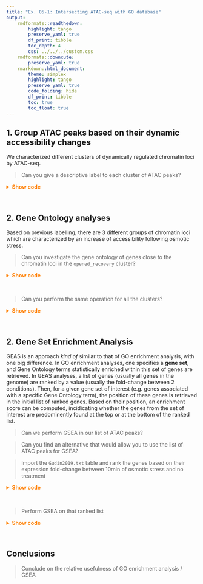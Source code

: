 ```yaml
---
title: "Ex. 05-1: Intersecting ATAC-seq with GO database"
output: 
    rmdformats::readthedown: 
        highlight: tango
        preserve_yaml: true
        df_print: tibble
        toc_depth: 4
        css: ../../../custom.css
    rmdformats::downcute: 
        preserve_yaml: true
    rmarkdown::html_document: 
        theme: simplex
        highlight: tango
        preserve_yaml: true
        code_folding: hide
        df_print: tibble
        toc: true
        toc_float: true
---
```


## 1. Group ATAC peaks based on their dynamic accessibility changes

We characterized different clusters of dynamically regulated chromatin loci by ATAC-seq. 

> Can you give a descriptive label to each cluster of ATAC peaks? 

<details><summary style='color: #ff7f00; font-weight: bold'>Show code</summary><p>
Given the patterns of varying chromatin accessibility in each peak cluster (see figure), 
we can merge and label clusters as follows: 

![](.img/2020-12-29-18-55-23.png)

```r
library(tidyverse) 
ATAC_peaks <- readRDS("ATAC_peaks_with_clusters.rds")
table(ATAC_peaks$cluster)
cluster_names <- factor(c(
    "0" = "non-DA",
    "1" = "closed_short-term-recovery",
    "2" = "closed_long-term-recovery",
    "3" = "closed_long-term-recovery",
    "4" = "closed_no-recovery",
    "5" = "opened_rapid-response",
    "6" = "opened_no-recovery",
    "7" = "opened_recovery",
    "8" = "opened_recovery"
), levels = c(
    "opened_rapid-response", "opened_recovery", "opened_no-recovery", 
    "closed_short-term-recovery", "closed_long-term-recovery", "closed_no-recovery",
    "non-DA")
)
ATAC_peaks$annot <- cluster_names[as.character(ATAC_peaks$cluster)]
saveRDS(ATAC_peaks, 'ATAC_peaks_with_annots.rds')
#
norm_rlogs <- mcols(ATAC_peaks)[, grepl('rlog_', colnames(mcols(ATAC_peaks)))] %>% 
    apply(1, function(row) {row - mean(row)}) %>% 
    t() %>% 
    as_tibble() %>% 
    mutate(locus = factor(ATAC_peaks$peakID)) %>% 
    mutate(cluster = factor(ATAC_peaks$annot)) %>%
    gather('timepoint', 'mean_centered_rlog', -locus, -cluster) %>% 
    group_by(cluster) %>% 
    mutate(timepoint = gsub('rlog_', '', timepoint))
p <- ggplot(norm_rlogs, aes(x = timepoint, y = mean_centered_rlog, fill = cluster, group = locus, col = cluster)) + 
    geom_line() + 
    theme_bw() + 
    facet_wrap(~cluster)
p
```
</p></details><br>

## 2. Gene Ontology analyses 

Based on previous labelling, there are 3 different groups of chromatin loci which are characterized by 
an increase of accessibility following osmotic stress. 

> Can you investigate the gene ontology of genes close to the chromatin loci in the `opened_recovery` cluster? 

<details><summary style='color: #ff7f00; font-weight: bold'>Show code</summary><p>
```r
clusters_TSSs <- lapply(
    levels(ATAC_peaks$annot), 
    function(annot) {
        unique(ATAC_peaks$associated_gene[ATAC_peaks$annot == annot])
    }
) %>% setNames(levels(ATAC_peaks$annot))
lengths(clusters_TSSs)
go_opened_recovery <- gprofiler2::gost(clusters_TSSs[["opened_recovery"]], organism = 'scerevisiae')
go_opened_recovery$result
```
</p></details><br>

> Can you perform the same operation for all the clusters? 

<details><summary style='color: #ff7f00; font-weight: bold'>Show code</summary><p>
```r
go_clusters <- lapply(
    levels(ATAC_peaks$annot), 
    function(annot) {
        go_results <- gprofiler2::gost(clusters_TSSs[[annot]], organism = 'scerevisiae')$result
        go_results$annot <- annot
        return(go_results)
    }
) %>% 
    do.call(rbind, .)
go_clusters
table(go_clusters$annot)
go_clusters %>% filter(annot == "opened_recovery")
go_clusters %>% filter(annot == "opened_no-recovery")
go_clusters %>% filter(annot == "closed_short-term-recovery")
go_clusters %>% filter(annot == "closed_no-recovery")
go_clusters %>% filter(annot == "closed_long-term-recovery")
```
</p></details><br>

## 2. Gene Set Enrichment Analysis

GEAS is an approach *kind of* similar to that of GO enrichment analysis, with one big difference. 
In GO enrichment analyses, one specifies a **gene set**, and Gene Ontology terms statistically enriched within this set of genes are retrieved. 
In GEAS analyses, a list of genes (usually all genes in the genome) are ranked by a value (usually the fold-change between 2 conditions). 
Then, for a given gene set of interest (e.g. genes associated with a specific Gene Ontology term), the position of these genes is retrieved in the 
initial list of ranked genes. Based on their position, an enrichment score can be computed, incidicating whether the genes from the set of 
interest are predominently found at the top or at the bottom of the ranked list. 

> Can we perform GSEA in our list of ATAC peaks?

> Can you find an alternative that would allow you to use the list of ATAC peaks for GSEA?

> Import the `Gudin2019.txt` table and rank the genes based on their expression fold-change between 10min of osmotic stress and no treatment

<details><summary style='color: #ff7f00; font-weight: bold'>Show code</summary><p>
```r
df <- read.table('Gutin2019.txt', sep = '\t', header = TRUE) %>% 
    dplyr::rename('gene' = 'X') %>% 
    mutate(ratio = WT.t10/WT.t00) %>% 
    filter(!is.infinite(ratio) & !is.na(ratio)) %>% 
    arrange(desc(ratio))
```
</p></details><br>

> Perform GSEA on that ranked list 

<details><summary style='color: #ff7f00; font-weight: bold'>Show code</summary><p>
```r
list_genes <- df$ratio
names(list_genes) <- df$gene
gsea_results <- clusterProfiler::gseGO(
    list_genes, 
    keyType = "ENSEMBL", 
    OrgDb = org.Sc.sgd.db::org.Sc.sgd.db,
    verbose = TRUE
)
gsea_results@result[, 1:8] %>% arrange(desc(NES)) %>% head(20)
```
</p></details><br>

## Conclusions

> Conclude on the relative usefulness of GO enrichment analysis / GSEA